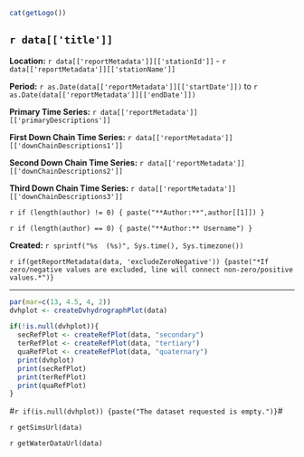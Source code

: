 
```r
cat(getLogo())
```

## `r data[['title']]`  

**Location:**  `r data[['reportMetadata']][['stationId']]` - `r data[['reportMetadata']][['stationName']]`

**Period:**  `r as.Date(data[['reportMetadata']][['startDate']])` to `r as.Date(data[['reportMetadata']][['endDate']])`

**Primary Time Series:** `r data[['reportMetadata']][['primaryDescriptions']]`

**First Down Chain Time Series:** `r data[['reportMetadata']][['downChainDescriptions1']]`

**Second Down Chain Time Series:** `r data[['reportMetadata']][['downChainDescriptions2']]`

**Third Down Chain Time Series:** `r data[['reportMetadata']][['downChainDescriptions3']]`

`r if (length(author) != 0) { paste("**Author:**",author[[1]]) }`

`r if (length(author) == 0) { paste("**Author:** Username") }`

**Created:**  `r sprintf("%s  (%s)", Sys.time(), Sys.timezone())`

`r if(getReportMetadata(data, 'excludeZeroNegative')) {paste("*If zero/negative values are excluded, line will connect non-zero/positive values.*")}`

***

```r
par(mar=c(13, 4.5, 4, 2))
dvhplot <- createDvhydrographPlot(data)

if(!is.null(dvhplot)){
  secRefPlot <- createRefPlot(data, "secondary")
  terRefPlot <- createRefPlot(data, "tertiary")
  quaRefPlot <- createRefPlot(data, "quaternary")
  print(dvhplot)
  print(secRefPlot)
  print(terRefPlot)
  print(quaRefPlot)
}
```

#`r if(is.null(dvhplot)) {paste("The dataset requested is empty.")}`#

`r getSimsUrl(data)`

`r getWaterDataUrl(data)`
